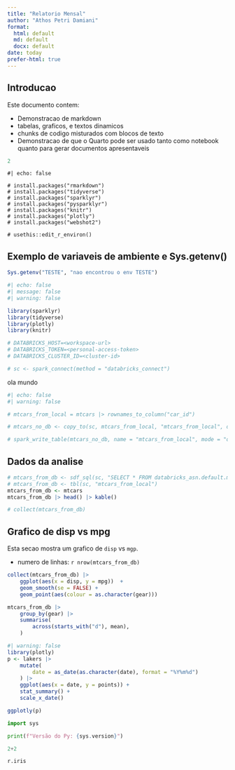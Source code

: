 ```yaml
---
title: "Relatorio Mensal"
author: "Athos Petri Damiani"
format:
  html: default
  md: default
  docx: default
date: today
prefer-html: true
---
```


## Introducao

Este documento contem:

-   Demonstracao de markdown
-   tabelas, graficos, e textos dinamicos
-   chunks de codigo misturados com blocos de texto
-   Demonstracao de que o Quarto pode ser usado tanto como notebook quanto para gerar documentos apresentaveis

```r
2
```

```{}
#| echo: false

# install.packages("rmarkdown")
# install.packages("tidyverse")
# install.packages("sparklyr")
# install.packages("pysparklyr")
# install.packages("knitr")
# install.packages("plotly")
# install.packages("webshot2")

# usethis::edit_r_environ()
```

## Exemplo de variaveis de ambiente e Sys.getenv()

```r
Sys.getenv("TESTE", "nao encontrou o env TESTE")
```

```r
#| echo: false
#| message: false
#| warning: false

library(sparklyr)
library(tidyverse)
library(plotly)
library(knitr)

# DATABRICKS_HOST=<workspace-url>
# DATABRICKS_TOKEN=<personal-access-token>
# DATABRICKS_CLUSTER_ID=<cluster-id>

# sc <- spark_connect(method = "databricks_connect")
```

ola mundo

```r
#| echo: false
#| warning: false

# mtcars_from_local = mtcars |> rownames_to_column("car_id")

# mtcars_no_db <- copy_to(sc, mtcars_from_local, "mtcars_from_local", overwrite = TRUE)

# spark_write_table(mtcars_no_db, name = "mtcars_from_local", mode = "overwrite")
```

## Dados da analise

```r
# mtcars_from_db <- sdf_sql(sc, "SELECT * FROM databricks_asn.default.mtcars_id")
# mtcars_from_db <- tbl(sc, "mtcars_from_local")
mtcars_from_db <- mtcars
mtcars_from_db |> head() |> kable()
```

```r
# collect(mtcars_from_db)
```

## Grafico de disp vs mpg

Esta secao mostra um grafico de `disp` vs `mgp`.

-   numero de linhas: `r nrow(mtcars_from_db)`

```r
collect(mtcars_from_db) |> 
    ggplot(aes(x = disp, y = mpg))  +
    geom_smooth(se = FALSE) +
    geom_point(aes(colour = as.character(gear)))
```

```r
mtcars_from_db |> 
    group_by(gear) |> 
    summarise(
        across(starts_with("d"), mean),
    ) 
```

```r
#| warning: false
library(plotly)
p <- lakers |> 
    mutate(
        date = as_date(as.character(date), format = "%Y%m%d")
    ) |> 
    ggplot(aes(x = date, y = points)) +
    stat_summary() +
    scale_x_date()

ggplotly(p)
```

```python
import sys

print(f"Versão do Py: {sys.version}")
```

```python
2+2
```


```python
r.iris
```

